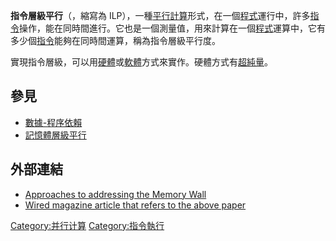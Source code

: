 {{noteTA
|T=zh-cn:指令级并行;zh-tw:指令層級平行
|G1=IT
|1=zh-cn:指令级并行;zh-tw:指令層級平行
}}
'''指令層級平行'''（{{lang-en|Instruction-level parallelism}}，縮寫為 ILP），一種[[平行計算|平行計算]]形式，在一個[[程式|程式]]運行中，許多[[指令集架構|指令]]操作，能在同時間進行。它也是一個測量值，用來計算在一個[[程式|程式]]運算中，它有多少個[[指令集架構|指令]]能夠在同時間運算，稱為指令層級平行度。

實現指令層級，可以用[[硬體|硬體]]或[[軟體|軟體]]方式來實作。硬體方式有[[超純量|超純量]]。

== 參見 ==
* [[數據-程序依賴|數據-程序依賴]]
* [[記憶體層級平行|記憶體層級平行]]

== 外部連結 ==
* [https://web.archive.org/web/20130524192954/http://itee.uq.edu.au/~philip/Publications/Techreports/2002/Reports/memory-wall-survey.pdf Approaches to addressing the Memory Wall]
* [http://www.wired.com/wired/archive/4.08/geek.html Wired magazine article that refers to the above paper] {{Wayback|url=http://www.wired.com/wired/archive/4.08/geek.html |date=20121020123936 }}

{{並行計算}}
{{CPU technologies}}

[[Category:并行计算|Category:并行计算]]
[[Category:指令執行|Category:指令執行]]